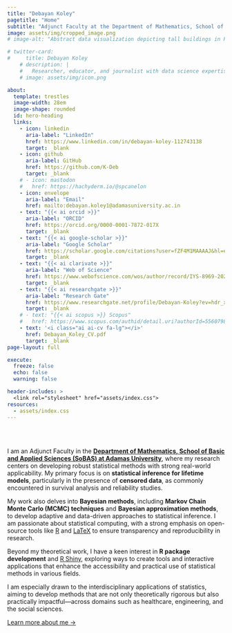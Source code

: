 ```yaml
---
title: "Debayan Koley"
pagetitle: "Home"
subtitle: "Adjunct Faculty at the Department of Mathematics, School of Basic and Applied Sciences, Adamas University"
image: assets/img/cropped_image.png
# image-alt: "Abstract data visualization depicting tall buildings in Philadelphia as a circle. The text inside the circle reads Philadelphia Skyline"

# twitter-card:
#     title: Debayan Koley
    # description: |
    #   Researcher, educator, and journalist with data science expertise.
    # image: assets/img/icon.png

about:
  template: trestles
  image-width: 28em
  image-shape: rounded
  id: hero-heading
  links:
    - icon: linkedin
      aria-label: "LinkedIn"
      href: https://www.linkedin.com/in/debayan-koley-112743138
      target: _blank
    - icon: github
      aria-label: GitHub
      href: https://github.com/K-Deb
      target: _blank
    # - icon: mastodon
    #   href: https://hachyderm.io/@spcanelon
    - icon: envelope
      aria-label: "Email"
      href: mailto:debayan.koley1@adamasuniversity.ac.in
    - text: "{{< ai orcid >}}"
      aria-label: "ORCID"
      href: https://orcid.org/0000-0001-7872-017X
      target: _blank
    - text: "{{< ai google-scholar >}}"
      aria-label: "Google Scholar"
      href: https://scholar.google.com/citations?user=fZF4M1MAAAAJ&hl=en
      target: _blank
    - text: "{{< ai clarivate >}}"
      aria-label: "Web of Science"
      href: https://www.webofscience.com/wos/author/record/IYS-8969-2023
      target: _blank
    - text: "{{< ai researchgate >}}"
      aria-label: "Research Gate"
      href: https://www.researchgate.net/profile/Debayan-Koley?ev=hdr_xprf
      target: _blank
    # - text: "{{< ai scopus >}} Scopus"
    #   href: https://www.scopus.com/authid/detail.uri?authorId=55607981900
    - text: '<i class="ai ai-cv fa-lg"></i>'
      href: Debayan_Koley_CV.pdf
      target: _blank
page-layout: full

execute: 
  freeze: false
  echo: false
  warning: false

header-includes: >
  <link rel="stylesheet" href="assets/index.css">
resources:
  - assets/index.css
---
```


<br><br>

::: {#hero-heading}
I am an Adjunct Faculty in the [**Department of Mathematics, School of Basic and Applied Sciences (SoBAS) at Adamas University**](https://science.adamasuniversity.ac.in/mathematics/), where my research centers on developing robust statistical methods with strong real-world applicability. My primary focus is on **statistical inference for lifetime models**, particularly in the presence of **censored data**, as commonly encountered in survival analysis and reliability studies.

My work also delves into **Bayesian methods**, including **Markov Chain Monte Carlo (MCMC) techniques** and **Bayesian approximation methods**, to develop adaptive and data-driven approaches to statistical inference. I am passionate about statistical computing, with a strong emphasis on open-source tools like [R](https://www.r-project.org/) and [LaTeX](https://www.latex-project.org/) to ensure transparency and reproducibility in research.

Beyond my theoretical work, I have a keen interest in **R package development** and [R Shiny](https://shiny.posit.co/), exploring ways to create tools and interactive applications that enhance the accessibility and practical use of statistical methods in various fields.

I am especially drawn to the interdisciplinary applications of statistics, aiming to develop methods that are not only theoretically rigorous but also practically impactful—across domains such as healthcare, engineering, and the social sciences.

[Learn more about me &rarr;](about.qmd){.about-links .subtitle}
:::

<!-- hero-heading -->
